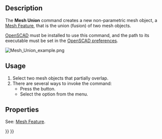 <languages/>

{{Docnav
|[[Mesh_BuildRegularSolid|BuildRegularSolid]]
|[[Mesh_Intersection|Intersection]]
|[[Mesh_Workbench|Mesh]]
|IconL=Mesh_BuildRegularSolid.svg
|IconR=Mesh_Intersection.svg
|IconC=Workbench_Mesh.svg
}}

{{GuiCommand
|Name=Mesh Union
|MenuLocation=Meshes → Boolean → Union
|Workbenches=[[Mesh_Workbench|Mesh]]
|SeeAlso=[[Mesh_Intersection|Mesh Intersection]], [[Mesh_Difference|Mesh Difference]]
}}

==Description==

The '''Mesh Union''' command creates a new non-parametric mesh object, a [[Mesh_Feature|Mesh Feature]], that is the union (fusion) of two mesh objects.

[http://www.openscad.org/ OpenSCAD] must be installed to use this command, and the path to its executable must be set in the [[OpenSCAD_Preferences|OpenSCAD preferences]].

[[Image:Mesh_Union_example.png]]
{{Caption|On the left two mesh objects, on the right the mesh object that is the union of those objects}}

==Usage==

# Select two mesh objects that partially overlap.
# There are several ways to invoke the command:
#* Press the {{Button|[[Image:Mesh_Union.svg|16px]] [[Mesh_Union|Union]]}} button.
#* Select the {{MenuCommand|Meshes → Boolean → [[Image:Mesh_Union.svg|16px]] Union}} option from the menu.

==Properties==

See: [[Mesh_Feature|Mesh Feature]].


{{Docnav
|[[Mesh_BuildRegularSolid|BuildRegularSolid]]
|[[Mesh_Intersection|Intersection]]
|[[Mesh_Workbench|Mesh]]
|IconL=Mesh_BuildRegularSolid.svg
|IconR=Mesh_Intersection.svg
|IconC=Workbench_Mesh.svg
}}

{{Mesh Tools navi{{#translation:}}}}
{{Userdocnavi{{#translation:}}}}
{{clear}}